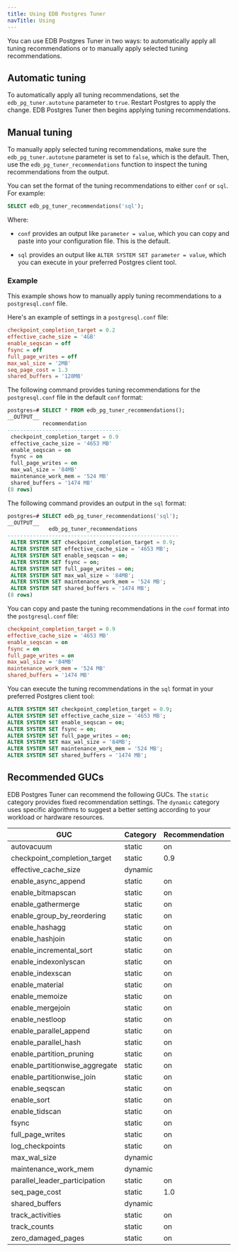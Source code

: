 ```yaml
---
title: Using EDB Postgres Tuner
navTitle: Using
---
```


You can use EDB Postgres Tuner in two ways: to automatically apply all tuning recommendations or to manually apply selected tuning recommendations. 

## Automatic tuning

To automatically apply all tuning recommendations, set the `edb_pg_tuner.autotune` parameter to `true`. Restart Postgres to apply the change. EDB Postgres Tuner then begins applying tuning recommendations.  

## Manual tuning

To manually apply selected tuning recommendations, make sure the `edb_pg_tuner.autotune` parameter is set to `false`, which is the default. Then, use the `edb_pg_tuner_recommendations` function to inspect the tuning recommendations from the output. 

You can set the format of the tuning recommendations to either `conf` or `sql`. For example:

```sql
SELECT edb_pg_tuner_recommendations('sql');
```

Where:

- `conf` provides an output like `parameter = value`, which you can copy and paste into your configuration file. This is the default. 

- `sql` provides an output like `ALTER SYSTEM SET parameter = value`, which you can execute in your preferred Postgres client tool. 

### Example

This example shows how to manually apply tuning recommendations to a `postgresql.conf` file. 

Here's an example of settings in a `postgresql.conf` file:

```ini
checkpoint_completion_target = 0.2
effective_cache_size = '4GB'
enable_seqscan = off
fsync = off
full_page_writes = off
max_wal_size = '2MB'
seq_page_cost = 1.3
shared_buffers = '128MB'
```

The following command provides tuning recommendations for the `postgresql.conf` file in the default `conf` format:

```sql
postgres=# SELECT * FROM edb_pg_tuner_recommendations();
__OUTPUT__
           recommendation
------------------------------------
 checkpoint_completion_target = 0.9
 effective_cache_size = '4653 MB'
 enable_seqscan = on
 fsync = on
 full_page_writes = on
 max_wal_size = '84MB'
 maintenance_work_mem = '524 MB'
 shared_buffers = '1474 MB'
(8 rows)
```

The following command provides an output in the `sql` format:

```sql
postgres=# SELECT edb_pg_tuner_recommendations('sql');
__OUTPUT__
             edb_pg_tuner_recommendations
------------------------------------------------------
 ALTER SYSTEM SET checkpoint_completion_target = 0.9;
 ALTER SYSTEM SET effective_cache_size = '4653 MB';
 ALTER SYSTEM SET enable_seqscan = on;
 ALTER SYSTEM SET fsync = on;
 ALTER SYSTEM SET full_page_writes = on;
 ALTER SYSTEM SET max_wal_size = '84MB';
 ALTER SYSTEM SET maintenance_work_mem = '524 MB';
 ALTER SYSTEM SET shared_buffers = '1474 MB';
(8 rows)
```

You can copy and paste the tuning recommendations in the `conf` format into the `postgresql.conf` file: 

```ini
checkpoint_completion_target = 0.9
effective_cache_size = '4653 MB'
enable_seqscan = on
fsync = on
full_page_writes = on
max_wal_size = '84MB'
maintenance_work_mem = '524 MB'
shared_buffers = '1474 MB'
```

You can execute the tuning recommendations in the `sql` format in your preferred Postgres client tool:

```sql
ALTER SYSTEM SET checkpoint_completion_target = 0.9;
ALTER SYSTEM SET effective_cache_size = '4653 MB';
ALTER SYSTEM SET enable_seqscan = on;
ALTER SYSTEM SET fsync = on;
ALTER SYSTEM SET full_page_writes = on;
ALTER SYSTEM SET max_wal_size = '84MB';
ALTER SYSTEM SET maintenance_work_mem = '524 MB';
ALTER SYSTEM SET shared_buffers = '1474 MB';
```

## Recommended GUCs

EDB Postgres Tuner can recommend the following GUCs. The `static` category provides fixed recommendation settings. The `dynamic` category uses specific algorithms to suggest a better setting according to your workload or hardware resources.

| GUC                            | Category | Recommendation | Version |
| ------------------------------ | -------- | -------------- | ------- |
| autovacuum                     | static   | on             |         |
| checkpoint_completion_target   | static   | 0.9            |         |
| effective_cache_size           | dynamic  |                |         |
| enable_async_append            | static   | on             |         |
| enable_bitmapscan              | static   | on             |         |
| enable_gathermerge             | static   | on             |         |
| enable_group_by_reordering     | static   | on             |         |
| enable_hashagg                 | static   | on             |         |
| enable_hashjoin                | static   | on             |         |
| enable_incremental_sort        | static   | on             | 13+     |
| enable_indexonlyscan           | static   | on             |         |
| enable_indexscan               | static   | on             |         |
| enable_material                | static   | on             |         |
| enable_memoize                 | static   | on             | 14+     |
| enable_mergejoin               | static   | on             |         |
| enable_nestloop                | static   | on             |         |
| enable_parallel_append         | static   | on             | 11+     |
| enable_parallel_hash           | static   | on             | 11+     |
| enable_partition_pruning       | static   | on             | 11+     |
| enable_partitionwise_aggregate | static   | on             |         |
| enable_partitionwise_join      | static   | on             |         |
| enable_seqscan                 | static   | on             |         |
| enable_sort                    | static   | on             |         |
| enable_tidscan                 | static   | on             |         |
| fsync                          | static   | on             |         |
| full_page_writes               | static   | on             |         |
| log_checkpoints                | static   | on             |         |
| max_wal_size                   | dynamic  |                |         |
| maintenance_work_mem           | dynamic  |                |         |
| parallel_leader_participation  | static   | on             |         |
| seq_page_cost                  | static   | 1.0            |         |
| shared_buffers                 | dynamic  |                |         |
| track_activities               | static   | on             |         |
| track_counts                   | static   | on             |         |
| zero_damaged_pages             | static   | on             |         |